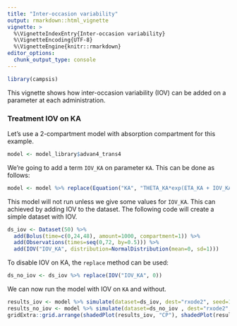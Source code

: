 ```yaml
---
title: "Inter-occasion variability"
output: rmarkdown::html_vignette
vignette: >
  %\VignetteIndexEntry{Inter-occasion variability}
  %\VignetteEncoding{UTF-8}
  %\VignetteEngine{knitr::rmarkdown}
editor_options: 
  chunk_output_type: console
---
```


```r
library(campsis)
```

This vignette shows how inter-occasion variability (IOV) can be added on a parameter at each administration.

### Treatment IOV on KA

Let's use a 2-compartment model with absorption compartment for this example.

```r
model <- model_library$advan4_trans4
```

We're going to add a term `IOV_KA` on parameter `KA`. This can be done as follows:

```r
model <- model %>% replace(Equation("KA", "THETA_KA*exp(ETA_KA + IOV_KA)"))
```

This model will not run unless we give some values for `IOV_KA`. This can achieved by adding IOV to the dataset.
The following code will create a simple dataset with IOV.

```r
ds_iov <- Dataset(50) %>% 
  add(Bolus(time=c(0,24,48), amount=1000, compartment=1)) %>% 
  add(Observations(times=seq(0,72, by=0.5))) %>% 
  add(IOV("IOV_KA", distribution=NormalDistribution(mean=0, sd=1)))
```

To disable IOV on KA, the `replace` method can be used:

```r
ds_no_iov <- ds_iov %>% replace(IOV("IOV_KA", 0))
```

We can now run the model with IOV on `KA` and without.

```r
results_iov <- model %>% simulate(dataset=ds_iov, dest="rxode2", seed=1)
results_no_iov <- model %>% simulate(dataset=ds_no_iov , dest="rxode2", seed=1)
gridExtra::grid.arrange(shadedPlot(results_iov, "CP"), shadedPlot(results_no_iov, "CP"), nrow=1)
```
